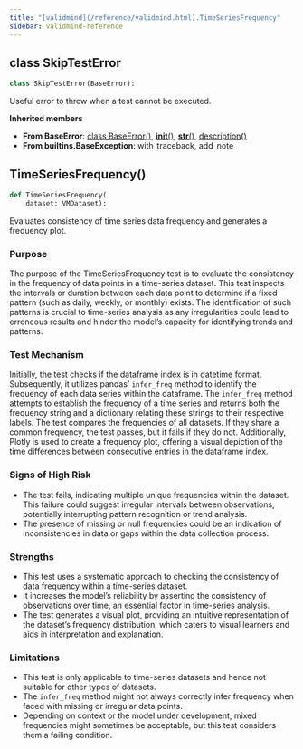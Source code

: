 ```yaml
---
title: "[validmind](/reference/validmind.html).TimeSeriesFrequency"
sidebar: validmind-reference
---
```


## [class]{.muted} SkipTestError

<!-- class.qmd.jinja2 - class definition -->

```python
class SkipTestError(BaseError):
```

Useful error to throw when a test cannot be executed.

**Inherited members**

- **From BaseError**: [class BaseError[()]{.muted}](#class-baseerror), [__init__[()]{.muted}](#__init__), [__str__[()]{.muted}](#__str__), [description[()]{.muted}](#description)
- **From builtins.BaseException**: with_traceback, add_note

## TimeSeriesFrequency[()]{.muted}

<!-- function.qmd.jinja2 - function signature -->

```python
def TimeSeriesFrequency(
    dataset: VMDataset):
```

Evaluates consistency of time series data frequency and generates a frequency plot.

### Purpose

The purpose of the TimeSeriesFrequency test is to evaluate the consistency in the frequency of data points in a time-series dataset. This test inspects the intervals or duration between each data point to determine if a fixed pattern (such as daily, weekly, or monthly) exists. The identification of such patterns is crucial to time-series analysis as any irregularities could lead to erroneous results and hinder the model's capacity for identifying trends and patterns.

### Test Mechanism

Initially, the test checks if the dataframe index is in datetime format. Subsequently, it utilizes pandas' `infer_freq` method to identify the frequency of each data series within the dataframe. The `infer_freq` method attempts to establish the frequency of a time series and returns both the frequency string and a dictionary relating these strings to their respective labels. The test compares the frequencies of all datasets. If they share a common frequency, the test passes, but it fails if they do not. Additionally, Plotly is used to create a frequency plot, offering a visual depiction of the time differences between consecutive entries in the dataframe index.

### Signs of High Risk

- The test fails, indicating multiple unique frequencies within the dataset. This failure could suggest irregular intervals between observations, potentially interrupting pattern recognition or trend analysis.
- The presence of missing or null frequencies could be an indication of inconsistencies in data or gaps within the data collection process.

### Strengths

- This test uses a systematic approach to checking the consistency of data frequency within a time-series dataset.
- It increases the model's reliability by asserting the consistency of observations over time, an essential factor in time-series analysis.
- The test generates a visual plot, providing an intuitive representation of the dataset's frequency distribution, which caters to visual learners and aids in interpretation and explanation.

### Limitations

- This test is only applicable to time-series datasets and hence not suitable for other types of datasets.
- The `infer_freq` method might not always correctly infer frequency when faced with missing or irregular data points.
- Depending on context or the model under development, mixed frequencies might sometimes be acceptable, but this test considers them a failing condition.
